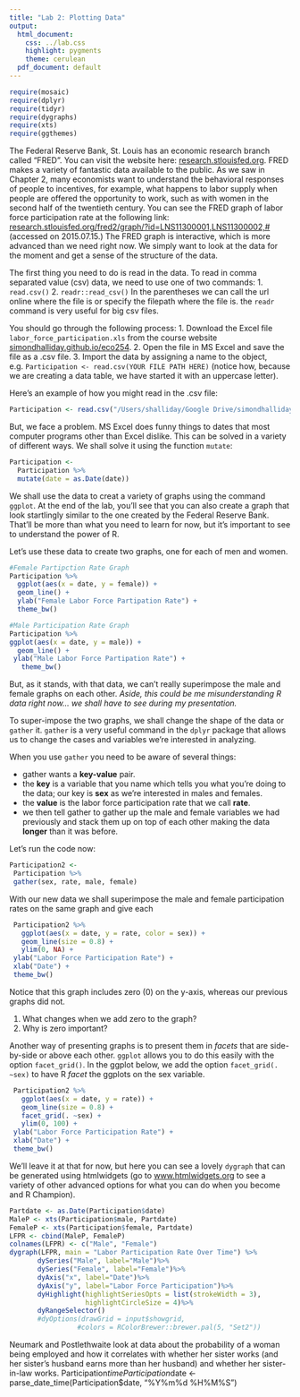 ```yaml
---
title: "Lab 2: Plotting Data"
output:
  html_document:
    css: ../lab.css
    highlight: pygments
    theme: cerulean
  pdf_document: default
---
```


```r
require(mosaic)
require(dplyr)
require(tidyr)
require(dygraphs)
require(xts)
require(ggthemes)
```

The Federal Reserve Bank, St. Louis has an economic research branch called "FRED". You can visit the website here:  [research.stlouisfed.org](https://research.stlouisfed.org). FRED makes a variety of fantastic data available to the public. As we saw in Chapter 2, many economists want to understand the behavioral responses of people to incentives, for example, what happens to labor supply when people are offered the opportunity to work, such as with women in the second half of the twentieth century. You can see the FRED graph of labor force participation rate at the following link: [research.stlouisfed.org/fred2/graph/?id=LNS11300001,LNS11300002,#](https://research.stlouisfed.org/fred2/graph/?id=LNS11300001,LNS11300002,#) (accessed on 2015.07.15.) The FRED graph is interactive, which is more advanced than we need right now. We simply want to look at the data for the moment and get a sense of the structure of the data. 


The first thing you need to do is read in the data. To read in comma separated value (csv) data, we need to use one of two commands: 
1. `read.csv()`
2. `readr::read_csv()`
In the parentheses we can call the url online where the file is or specify the filepath where the file is. the `readr` command is very useful for big csv files. 

You should go through the following process: 
1. Download the Excel file `labor_force_participation.xls` from the course website [simondhalliday.github.io/eco254](http://simondhalliday.github.io/eco254). 
2. Open the file in MS Excel and save the file as a .csv file. 
3. Import the data by assigning a name to the object, e.g. `Participation <- read.csv(YOUR FILE PATH HERE)` (notice how, because we are creating a data table, we have started it with an uppercase letter).

Here's an example of how you might read in the .csv file:
```r
Participation <- read.csv("/Users/shalliday/Google Drive/simondhalliday.github.io/eco254/fall_2015/Labs/Lab2/labor_force_participation.csv")
```

But, we face a problem. MS Excel does funny things to dates that most computer programs other than Excel dislike. This can be solved in a variety of different ways. We shall solve it using the function `mutate`:
```r
Participation <- 
  Participation %>%
  mutate(date = as.Date(date))
```
We shall use the data to creat a variety of graphs using the command `ggplot`. At the end of the lab, you'll see that you can also create a graph that look startlingly similar to the one created by the Federal Reserve Bank. That'll be more than what you need to learn for now, but it's important to see to understand the power of R. 

Let's use these data to create two graphs, one for each of men and women. 
```r
#Female Partipction Rate Graph
Participation %>%
  ggplot(aes(x = date, y = female)) +
  geom_line() +
  ylab("Female Labor Force Partipation Rate") +
  theme_bw()

#Male Participation Rate Graph
Participation %>%
ggplot(aes(x = date, y = male)) +
  geom_line() +
 ylab("Male Labor Force Partipation Rate") +
   theme_bw()
```

But, as it stands, with that data, we can't really superimpose the male and female graphs on each other. _Aside, this could be me misunderstanding R data right now... we shall have to see during my presentation._

To super-impose the two graphs, we shall change the shape of the data or `gather` it. `gather` is a very useful command in the `dplyr` package that allows us to change the cases and variables we're interested in analyzing. 

When you use `gather` you need to be aware of several things:

- gather wants a __key-value__ pair. 
- the __key__ is a variable that you name which tells you what you're doing to the data; our key is __sex__ as we're interested in males and females. 
- the __value__ is the labor force participation rate that we call __rate__. 
- we then tell gather to gather up the male and female variables we had previously and stack them up on top of each other making the data __longer__ than it was before. 

Let's run the code now: 
```r
Participation2 <-
 Participation %>% 
 gather(sex, rate, male, female)
```

With our new data we shall superimpose the male and female participation rates on the same graph and give each 
```r
 Participation2 %>%
   ggplot(aes(x = date, y = rate, color = sex)) +
   geom_line(size = 0.8) +
   ylim(0, NA) +
 ylab("Labor Force Participation Rate") +
 xlab("Date") +
 theme_bw()
```

Notice that this graph includes zero (0) on the y-axis, whereas our previous graphs did not. 

1. What changes when we add zero to the graph? 
2. Why is zero important? 


Another way of presenting graphs is to present them in _facets_ that are side-by-side or above each other. `ggplot` allows you to do this easily with the option `facet_grid()`. In the ggplot below, we add the option `facet_grid(. ~sex)` to have R _facet_ the ggplots on the sex variable. 
```r
 Participation2 %>%
   ggplot(aes(x = date, y = rate)) +
   geom_line(size = 0.8) +
   facet_grid(. ~sex) +
   ylim(0, 100) +
 ylab("Labor Force Participation Rate") +
 xlab("Date") +
 theme_bw()
```


We'll leave it at that for now, but here you can see a lovely `dygraph` that can be generated using htmlwidgets (go to [www.htmlwidgets.org](http://www.htmlwidgets.org/) to see a variety of other advanced options for what you can do when you become and R Champion). 

```r
Partdate <- as.Date(Participation$date)
MaleP <- xts(Participation$male, Partdate)
FemaleP <- xts(Participation$female, Partdate)
LFPR <- cbind(MaleP, FemaleP)
colnames(LFPR) <- c("Male", "Female")
dygraph(LFPR, main = "Labor Participation Rate Over Time") %>%
       dySeries("Male", label="Male")%>%
       dySeries("Female", label="Female")%>%
       dyAxis("x", label="Date")%>%
       dyAxis("y", label="Labor Force Participation")%>%
       dyHighlight(highlightSeriesOpts = list(strokeWidth = 3), 
                   highlightCircleSize = 4)%>%
       dyRangeSelector()
       #dyOptions(drawGrid = input$showgrid, 
                 #colors = RColorBrewer::brewer.pal(5, "Set2"))
```


Neumark and Postlethwaite look at data about the probability of a woman being employed and how it correlates with whether her sister works (and her sister's husband earns more than her husband) and whether her sister-in-law works. 
    Participation$time
    Participation$date <- parse_date_time(Participation$date, "%Y%m%d %H%M%S")



